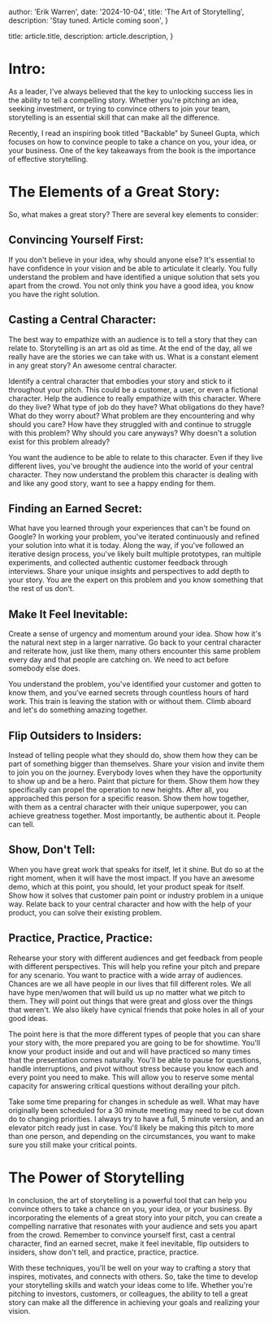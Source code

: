 
  author: 'Erik Warren',
  date: '2024-10-04',
  title: 'The Art of Storytelling',
  description:
    'Stay tuned.  Article coming soon',
}

  title: article.title,
  description: article.description,
}


# Intro:
As a leader, I've always believed that the key to unlocking success lies in the ability to tell a compelling story. Whether you're pitching an idea, seeking investment, or trying to convince others to join your team, storytelling is an essential skill that can make all the difference.

Recently, I read an inspiring book titled "Backable" by Suneel Gupta, which focuses on how to convince people to take a chance on you, your idea, or your business. One of the key takeaways from the book is the importance of effective storytelling.

# The Elements of a Great Story:
So, what makes a great story? There are several key elements to consider:

## Convincing Yourself First:
If you don't believe in your idea, why should anyone else? It's essential to have confidence in your vision and be able to articulate it clearly.  You fully understand the problem and have identified a unique solution that sets you apart from the crowd.  You not only think you have a good idea, you know you have the right solution.  

## Casting a Central Character:
The best way to empathize with an audience is to tell a story that they can relate to.  Storytelling is an art as old as time.  At the end of the day, all we really have are the stories we can take with us.  What is a constant element in any great story? An awesome central character.

Identify a central character that embodies your story and stick to it throughout your pitch. This could be a customer, a user, or even a fictional character.  Help the audience to really empathize with this character.  Where do they live? What type of job do they have? What obligations do they have? What do they worry about? What problem are they encountering and why should you care?  How have they struggled with and continue to struggle with this problem? Why should you care anyways? Why doesn't a solution exist for this problem already?

You want the audience to be able to relate to this character.  Even if they live different lives, you've brought the audience into the world of your central character.  They now understand the problem this character is dealing with and like any good story, want to see a happy ending for them.

 ## Finding an Earned Secret:

What have you learned through your experiences that can't be found on Google? In working your problem, you've iterated continuously and refined your solution into what it is today.  Along the way, if you've followed an iterative design process, you've likely built multiple prototypes, ran multiple experiments, and collected authentic customer feedback through interviews.  Share your unique insights and perspectives to add depth to your story.   You are the expert on this problem and you know something that the rest of us don't.

## Make It Feel Inevitable:

Create a sense of urgency and momentum around your idea. Show how it's the natural next step in a larger narrative. Go back to your central character and reiterate how, just like them, many others encounter this same problem every day and that people are catching on.  We need to act before somebody else does.  

You understand the problem, you've identified your customer and gotten to know them, and you've earned secrets through countless hours of hard work.  This train is leaving the station with or without them.  Climb aboard and let's do something amazing together.

## Flip Outsiders to Insiders:

Instead of telling people what they should do, show them how they can be part of something bigger than themselves. Share your vision and invite them to join you on the journey.  Everybody loves when they have the opportunity to show up and be a hero.  Paint that picture for them.  Show them how they specifically can propel the operation to new heights.  After all, you approached this person for a specific reason.  Show them how together, with them as a central character with their unique superpower, you can achieve greatness together.  Most importantly, be authentic about it.  People can tell. 

## Show, Don't Tell: 

When you have great work that speaks for itself, let it shine. But do so at the right moment, when it will have the most impact.  If you have an awesome demo, which at this point, you should, let your product speak for itself.  Show how it solves that customer pain point or industry problem in a unique  way.  Relate back to your central character and how with the help of your product, you can solve their existing problem.

## Practice, Practice, Practice:

Rehearse your story with different audiences and get feedback from people with different perspectives. This will help you refine your pitch and prepare for any scenario.  You want to practice with a wide array of audiences.  Chances are we all have people in our lives that fill different roles.  We all have hype men/women that will build us up no matter what we pitch to them.  They will point out things that were great and gloss over the things that 
weren't.  We also likely have cynical friends that poke holes in all of your good ideas.  

The point here is that the more different types of people that you can share your story with, the more prepared you are going to be for showtime.  You'll know your product inside and out and will have practiced so many times that the presentation comes naturally.  You'll be able to pause for questions, handle interruptions, and pivot without stress because you know each and every point you need to make.  This will allow you to reserve some mental capacity for answering critical questions without derailing your pitch.

Take some time preparing for changes in schedule as well.  What may have originally been scheduled for a 30 minute meeting may need to be cut down do to changing priorities.  I always try to have a full, 5 minute version, and an elevator pitch ready just in case.  You'll likely be making this pitch to more than one person, and depending on the circumstances, you want to make sure you still make your critical points.


# The Power of Storytelling

In conclusion, the art of storytelling is a powerful tool that can help you convince others to take a chance on you, your idea, or your business. By incorporating the elements of a great story into your pitch, you can create a compelling narrative that resonates with your audience and sets you apart from the crowd. Remember to convince yourself first, cast a central character, find an earned secret, make it feel inevitable, flip outsiders to insiders, show don't tell, and practice, practice, practice. 

With these techniques, you'll be well on your way to crafting a story that inspires, motivates, and connects with others. So, take the time to develop your storytelling skills and watch your ideas come to life. Whether you're pitching to investors, customers, or colleagues, the ability to tell a great story can make all the difference in achieving your goals and realizing your vision.

